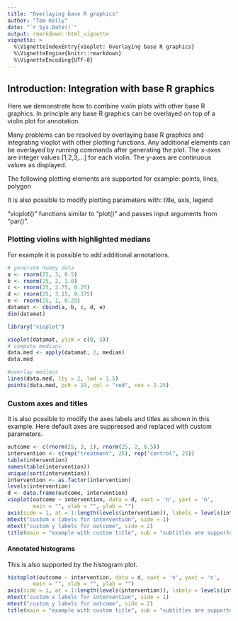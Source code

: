 ```yaml
---
title: "Overlaying base R graphics"
author: "Tom Kelly"
date: "`r Sys.Date()`"
output: rmarkdown::html_vignette
vignette: >
  %\VignetteIndexEntry{vioplot: Overlaying base R graphics}
  %\VignetteEngine{knitr::rmarkdown}
  %\VignetteEncoding{UTF-8}
---
```


## Introduction: Integration with base R graphics

Here we demonstrate how to combine violin plots with other base R graphics. In principle any base R graphics can be overlayed on top of a violin plot for annotation.

Many problems can be resolved by overlaying base R graphics and integrating vioplot with other plotting functions. Any additional elements can be overlayed by running commands after generating the plot. The x-axes are integer values [1,2,3,…] for each violin. The y-axes are continuous values as displayed.

The following plotting elements are supported for example: points, lines, polygon

It is also possible to modify plotting parameters with: title, axis, legend

"vioplot()" functions similar to "plot()" and passes input arguments from "par()".

### Plotting violins with highlighted medians

For example it is possible to add additional annotations. 

```r
# generate dummy data
a <- rnorm(25, 3, 0.5)
b <- rnorm(25, 2, 1.0)
c <- rnorm(25, 2.75, 0.25)
d <- rnorm(25, 3.15, 0.375)
e <- rnorm(25, 1, 0.25)
datamat <- cbind(a, b, c, d, e)
dim(datamat)
```

```r
library("vioplot")
```


```r
vioplot(datamat, ylim = c(0, 5))
# compute medians
data.med <- apply(datamat, 2, median)
data.med

#overlay medians
lines(data.med, lty = 2, lwd = 1.5)
points(data.med, pch = 19, col = "red", cex = 2.25)
```

### Custom axes and titles

It is also possible to modify the axes labels and titles as shown in this example. Here default axes are suppressed and replaced with custom parameters.

```r
outcome <- c(rnorm(25, 3, 1), rnorm(25, 2, 0.5))
intervention <- c(rep("treatment", 25), rep("control", 25))
table(intervention)
names(table(intervention))
unique(sort(intervention))
intervention <- as.factor(intervention)
levels(intervention)
d <- data.frame(outcome, intervention)
vioplot(outcome ~ intervention, data = d, xaxt = 'n', yaxt = 'n', 
        main = "", xlab = "", ylab = "")
axis(side = 1, at = 1:length(levels(intervention)), labels = levels(intervention))
mtext("custom x labels for intervention", side = 1)
mtext("custom y labels for outcome", side = 2)
title(main = "example with custom title", sub = "subtitles are supported")
```

#### Annotated histograms

This is also supported by the histogram plot.

```r
histoplot(outcome ~ intervention, data = d, xaxt = 'n', yaxt = 'n', 
        main = "", xlab = "", ylab = "")
axis(side = 1, at = 1:length(levels(intervention)), labels = levels(intervention))
mtext("custom x labels for intervention", side = 1)
mtext("custom y labels for outcome", side = 2)
title(main = "example with custom title", sub = "subtitles are supported")
```
